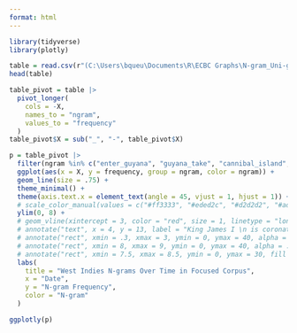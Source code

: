 ---
format: html
---

```{r load packages, message = F, echo = F}
library(tidyverse)
library(plotly)
```

```{r get data, message = F, echo = F, output = F}
table = read.csv(r"(C:\Users\bqueu\Documents\R\ECBC Graphs\N-gram_Uni-gram List--final version - WestIndies_Bigram.csv)")
head(table)
```

```{r pivot table, echo = F}
table_pivot = table |>
  pivot_longer(
    cols = -X,
    names_to = "ngram",
    values_to = "frequency"
  )
table_pivot$X = sub("_", "-", table_pivot$X)
```

```{r graph, warning = F, echo = F}
p = table_pivot |>
  filter(ngram %in% c("enter_guyana", "guyana_take", "cannibal_island", "among_cannibal", "conquer_guyana", "conquest_guyana", "discovery_guyana")) |>
  ggplot(aes(x = X, y = frequency, group = ngram, color = ngram)) +
  geom_line(size = .75) +
  theme_minimal() +
  theme(axis.text.x = element_text(angle = 45, vjust = 1, hjust = 1)) +
  # scale_color_manual(values = c("#ff3333", "#eded2c", "#d2d2d2", "#add2ad", "#d2d2d2", "#7cabd0", "#d2d2d2", "#d2d2d2", "#d2d2d2", "#de4ab9", "#c596df", "#b5d0de", "#d2d2d2", "#d2d2d2")) +
  ylim(0, 8) +
  # geom_vline(xintercept = 3, color = "red", size = 1, linetype = "longdash") +
  # annotate("text", x = 4, y = 13, label = "King James I \n is coronated.", fontface = "italic", size = 3)
  # annotate("rect", xmin = .3, xmax = 3, ymin = 0, ymax = 40, alpha = .25) +
  # annotate("rect", xmin = 8, xmax = 9, ymin = 0, ymax = 40, alpha = .25) +
  # annotate("rect", xmin = 7.5, xmax = 8.5, ymin = 0, ymax = 30, fill = "red", alpha = .25) +
  labs(
    title = "West Indies N-grams Over Time in Focused Corpus",
    x = "Date", 
    y = "N-gram Frequency",
    color = "N-gram"
  ) 

ggplotly(p)
```
